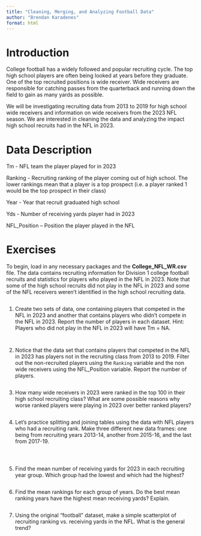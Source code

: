 ```yaml
---
title: "Cleaning, Merging, and Analyzing Football Data"
author: "Brendan Karadenes"
format: html
---
```


# Introduction

College football has a widely followed and popular recruiting cycle. The top high school players are often being looked at years before they graduate. One of the top recruited positions is wide receiver. Wide receivers are responsible for catching passes from the quarterback and running down the field to gain as many yards as possible. 

We will be investigating recruiting data from 2013 to 2019 for high school wide receivers and information on wide receivers from the 2023 NFL season. We are interested in cleaning the data and analyzing the impact high school recruits had in the NFL in 2023.

# Data Description

Tm - NFL team the player played for in 2023

Ranking - Recruiting ranking of the player coming out of high school. The lower rankings mean that a player is a top prospect (i.e. a player ranked 1 would be the top prospect in their class)

Year - Year that recruit graduated high school

Yds - Number of receiving yards player had in 2023

NFL_Position – Position the player played in the NFL

# Exercises

To begin, load in any necessary packages and the **College_NFL_WR.csv** file. The data contains recruiting information for Division 1 college football recruits and statistics for players who played in the NFL in 2023. Note that some of the high school recruits did not play in the NFL in 2023 and some of the NFL receivers weren't identified in the high school recruiting data.

```r


```

1. Create two sets of data, one containing players that competed in the NFL in 2023 and another that contains players who didn't compete in the NFL in 2023. Report the number of players in each dataset. Hint: Players who did not play in the NFL in 2023 will have Tm = NA.  

```r

```



```r

```



2. Notice that the data set that contains players that competed in the NFL in 2023 has players not in the recruiting class from 2013 to 2019. Filter out the non-recruited players using the `Ranking` variable and the non wide receivers using the NFL_Position variable. Report the number of players.

```r

```



3. How many wide receivers in 2023 were ranked in the top 100 in their high school recruiting class? What are some possible reasons why worse ranked players were playing in 2023 over better ranked players?

```r

```



4. Let's practice splitting and joining tables using the data with NFL players who had a recruiting rank. Make three different new data frames: one being from recruiting years 2013-14, another from 2015-16, and the last from 2017-19.

```r

```

```r

```

```r

```

5. Find the mean number of receiving yards for 2023 in each recruiting year group. Which group had the lowest and which had the highest?

```r

```



6. Find the mean rankings for each group of years. Do the best mean ranking years have the highest mean receiving yards? Explain.

```r

```




7. Using the original "football" dataset, make a simple scatterplot of recruiting ranking vs. receiving yards in the NFL. What is the general trend?

```r

```


